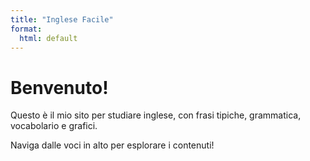```yaml
---
title: "Inglese Facile"
format:
  html: default
---
```


# Benvenuto!

Questo è il mio sito per studiare inglese, con frasi tipiche, grammatica, vocabolario e grafici.

Naviga dalle voci in alto per esplorare i contenuti!
